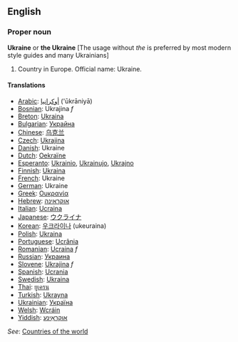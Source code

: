==English==

===Proper noun===
'''Ukraine''' or '''the Ukraine''' [The usage without ''the'' is preferred by most modern style guides and many Ukrainians]

# Country in Europe. Official name: Ukraine.

====Translations====
*[[Arabic]]: [[أوكرانيا]] ('ūkrāniyā)
*[[Bosnian]]: Ukrajina ''f''
*[[Breton]]: [[Ukraina]]
*[[Bulgarian]]: [[Украйна]]
*[[Chinese]]: [[乌克兰]]
*[[Czech]]: [[Ukrajina]]
*[[Danish]]: Ukraine
*[[Dutch]]: [[Oekraïne]]
*[[Esperanto]]: [[Ukrainio]], [[Ukrainujo]], [[Ukrajno]]
*[[Finnish]]: [[Ukraina]]
*[[French]]: Ukraine
*[[German]]: Ukraine
*[[Greek]]: [[Ουκρανία]]
*[[Hebrew]]: [[אוקראינה]]
*[[Italian]]: [[Ucraina]]
*[[Japanese]]: [[ウクライナ]]
*[[Korean]]: [[우크라이나]] (ukeuraina)
*[[Polish]]: [[Ukraina]]
*[[Portuguese]]: [[Ucrânia]]
*[[Romanian]]: [[Ucraina]] ''f''
*[[Russian]]: [[Украина]]
*[[Slovene]]: [[Ukrajina]] ''f''
*[[Spanish]]: [[Ucrania]]
*[[Swedish]]: [[Ukraina]]
*[[Thai]]: [[ยูเครน]]
*[[Turkish]]: [[Ukrayna]]
*[[Ukrainian]]: [[Україна]]
*[[Welsh]]: [[Wcráin]]
*[[Yiddish]]: [[אוקראַינע]]

''See'': [[Countries of the world]]